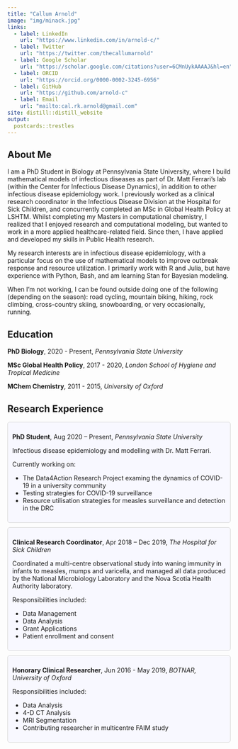 ```yaml
---
title: "Callum Arnold"
image: "img/minack.jpg"
links:
  - label: LinkedIn
    url: "https://www.linkedin.com/in/arnold-c/"
  - label: Twitter
    url: "https://twitter.com/thecallumarnold"
  - label: Google Scholar
    url: "https://scholar.google.com/citations?user=6CMnUykAAAAJ&hl=en"
  - label: ORCID
    url: "https://orcid.org/0000-0002-3245-6956"
  - label: GitHub
    url: "https://github.com/arnold-c"
  - label: Email
    url: "mailto:cal.rk.arnold@gmail.com"
site: distill::distill_website
output:
  postcards::trestles
---
```


<link rel="stylesheet" href="academicons/css/academicons.min.css"/>

## About Me

I am a PhD Student in Biology at Pennsylvania State University, where I build 
mathematical models of infectious diseases as part of Dr. Matt Ferrari’s lab 
(within the Center for Infectious Disease Dynamics), in addition to other 
infectious disease epidemiology work. I previously worked as a clinical research
coordinator in the Infectious Disease Division at the Hospital for Sick Children, 
and concurrently completed an MSc in Global Health Policy at LSHTM. Whilst 
completing my Masters in computational chemistry, I realized that I enjoyed 
research and computational modeling, but wanted to work in a more applied 
healthcare-related field. Since then, I have applied and developed my skills 
in Public Health research.

My research interests are in infectious disease epidemiology, with a particular 
focus on the use of mathematical models to improve outbreak response and 
resource utilization. I primarily work with R and Julia, but have experience with Python,
Bash, and am learning Stan for Bayesian modeling.

When I'm not working, I can be found outside doing one of the following
(depending on the season): 
road cycling, mountain biking, hiking, rock climbing, cross-country skiing, 
snowboarding, or very occasionally, running.

## Education

**PhD Biology**, 2020 - Present, *Pennsylvania State University*

**MSc Global Health Policy**, 2017 - 2020, *London School of Hygiene and Tropical Medicine*

**MChem Chemistry**, 2011 - 2015, *University of Oxford*

## Research Experience

<div style="background: ghostwhite; 
            border-radius: 5px;
            padding: 10px; 
            border: 1px solid lightgray; 
            margin-left: 0px;
            margin-right: 0px;
            margin-top: 10px;
            margin-bottom: 10px;">
**PhD Student**, Aug 2020 – Present, *Pennsylvania State University*
 
  Infectious disease epidemiology and modelling with Dr. Matt Ferrari.
  
  Currently working on:
  
  - The Data4Action Research Project examing the dynamics of COVID-19 in a 
  university community
  - Testing strategies for COVID-19 surveillance
  - Resource utilisation strategies for measles surveillance and detection in the DRC
</div>

<div style="background: ghostwhite; 
            border-radius: 5px;
            padding: 10px; 
            border: 1px solid lightgray; 
            margin-left: 0px;
            margin-right: 0px;
            margin-top: 10px;
            margin-bottom: 10px;">
  **Clinical Research Coordinator**, Apr 2018 – Dec 2019, *The Hospital for Sick Children*
  
  Coordinated a multi-centre observational study into waning immunity in infants 
  to measles, mumps and varicella, and managed all data produced by the National 
  Microbiology Laboratory and the Nova Scotia Health Authority laboratory.
  
  Responsibilities included:
  
  - Data Management
  - Data Analysis
  - Grant Applications
  - Patient enrollment and consent 
</div>

<div style="background: ghostwhite; 
            border-radius: 5px;
            padding: 10px; 
            border: 1px solid lightgray; 
            margin-left: 0px;
            margin-right: 0px;
            margin-top: 10px;
            margin-bottom: 10px;">
  **Honorary Clinical Researcher**, Jun 2016 - May 2019, *BOTNAR, University of Oxford*
  
  Responsibilities included:
  
  - Data Analysis
  - 4-D CT Analysis
  - MRI Segmentation
  - Contributing researcher in multicentre FAIM study 
</div>

